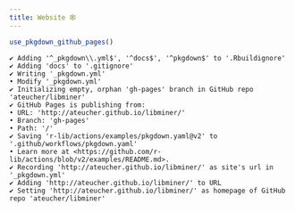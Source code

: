 ```yaml
---
title: Website 🕸️
---
```


```r
use_pkgdown_github_pages()
```

```
✔ Adding '^_pkgdown\\.yml$', '^docs$', '^pkgdown$' to '.Rbuildignore'
✔ Adding 'docs' to '.gitignore'
✔ Writing '_pkgdown.yml'
• Modify '_pkgdown.yml'
✔ Initializing empty, orphan 'gh-pages' branch in GitHub repo 'ateucher/libminer'
✔ GitHub Pages is publishing from:
• URL: 'http://ateucher.github.io/libminer/'
• Branch: 'gh-pages'
• Path: '/'
✔ Saving 'r-lib/actions/examples/pkgdown.yaml@v2' to '.github/workflows/pkgdown.yaml'
• Learn more at <https://github.com/r-lib/actions/blob/v2/examples/README.md>.
✔ Recording 'http://ateucher.github.io/libminer/' as site's url in '_pkgdown.yml'
✔ Adding 'http://ateucher.github.io/libminer/' to URL
✔ Setting 'http://ateucher.github.io/libminer/' as homepage of GitHub repo 'ateucher/libminer'
```
